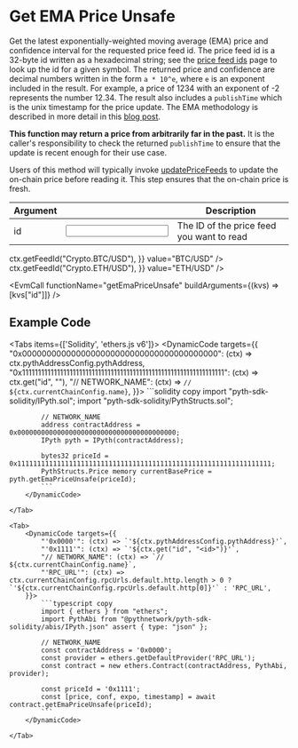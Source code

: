 
# Get EMA Price Unsafe

Get the latest exponentially-weighted moving average (EMA) price and confidence interval for the requested price feed id.
The price feed id is a 32-byte id written as a hexadecimal string; see the [price feed ids](https://pyth.network/developers/price-feed-ids) page to look up the id for a given symbol.
The returned price and confidence are decimal numbers written in the form `a * 10^e`, where `e` is an exponent included in the result.
For example, a price of 1234 with an exponent of -2 represents the number 12.34.
The result also includes a `publishTime` which is the unix timestamp for the price update.
The EMA methodology is described in more detail in this [blog post](https://pythnetwork.medium.com/whats-in-a-name-302a03e6c3e1).

**This function may return a price from arbitrarily far in the past.**
It is the caller's responsibility to check the returned `publishTime` to ensure that the update is recent enough for their use case.

Users of this method will typically invoke [updatePriceFeeds](update-price-feeds) to update the on-chain price before
reading it. This step ensures that the on-chain price is fresh.

| Argument                                 |                   | Description                               |
| ---------------------------------------- | ----------------- | ----------------------------------------- |
| <Arg required={true} type="hex">id</Arg> | <Input id="id" /> | The ID of the price feed you want to read |

<Examples>
  <Example
    keyValues={{
      id: (ctx) => ctx.getFeedId("Crypto.BTC/USD"),
    }}
    value="BTC/USD"
  />
  <Example
    keyValues={{
      id: (ctx) => ctx.getFeedId("Crypto.ETH/USD"),
    }}
    value="ETH/USD"
  />
</Examples>

<EvmCall
  functionName="getEmaPriceUnsafe"
  buildArguments={(kvs) => [kvs["id"]]}
/>

## Example Code

<Tabs items={['Solidity', 'ethers.js v6']}>
    <Tab>
        <DynamicCode targets={{
            "0x0000000000000000000000000000000000000000": (ctx) => ctx.pythAddressConfig.pythAddress,
            "0x1111111111111111111111111111111111111111111111111111111111111111": (ctx) => ctx.get("id", "<id>"),
            "// NETWORK_NAME": (ctx) => `// ${ctx.currentChainConfig.name}`,
        }}>
            ```solidity copy
            import "pyth-sdk-solidity/IPyth.sol";
            import "pyth-sdk-solidity/PythStructs.sol";

            // NETWORK_NAME
            address contractAddress = 0x0000000000000000000000000000000000000000;
            IPyth pyth = IPyth(contractAddress);

            bytes32 priceId = 0x1111111111111111111111111111111111111111111111111111111111111111;
            PythStructs.Price memory currentBasePrice = pyth.getEmaPriceUnsafe(priceId);
            ```
        </DynamicCode>

    </Tab>

    <Tab>
        <DynamicCode targets={{
            "'0x0000'": (ctx) => `'${ctx.pythAddressConfig.pythAddress}'`,
            "'0x1111'": (ctx) => `'${ctx.get("id", "<id>")}'`,
            "// NETWORK_NAME": (ctx) => `// ${ctx.currentChainConfig.name}`,
            "'RPC_URL'": (ctx) => ctx.currentChainConfig.rpcUrls.default.http.length > 0 ? `'${ctx.currentChainConfig.rpcUrls.default.http[0]}'` : 'RPC_URL',
        }}>
            ```typescript copy
            import { ethers } from "ethers";
            import PythAbi from "@pythnetwork/pyth-sdk-solidity/abis/IPyth.json" assert { type: "json" };

            // NETWORK_NAME
            const contractAddress = '0x0000';
            const provider = ethers.getDefaultProvider('RPC_URL');
            const contract = new ethers.Contract(contractAddress, PythAbi, provider);

            const priceId = '0x1111';
            const [price, conf, expo, timestamp] = await contract.getEmaPriceUnsafe(priceId);
            ```
        </DynamicCode>

    </Tab>

</Tabs>
